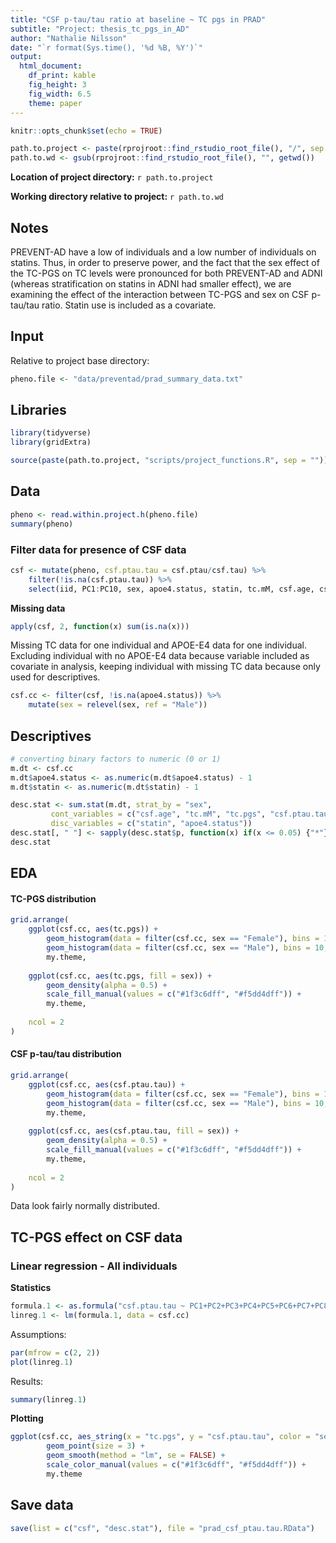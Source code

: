 ```yaml
---
title: "CSF p-tau/tau ratio at baseline ~ TC pgs in PRAD"
subtitle: "Project: thesis_tc_pgs_in_AD"
author: "Nathalie Nilsson"
date: "`r format(Sys.time(), '%d %B, %Y')`"
output: 
  html_document: 
    df_print: kable
    fig_height: 3
    fig_width: 6.5
    theme: paper
---
```


```r
knitr::opts_chunk$set(echo = TRUE)
```

```r
path.to.project <- paste(rprojroot::find_rstudio_root_file(), "/", sep = "")
path.to.wd <- gsub(rprojroot::find_rstudio_root_file(), "", getwd())
```
**Location of project directory:** `r path.to.project`

**Working directory relative to project:** `r path.to.wd`

## Notes
PREVENT-AD have a low of individuals and a low number of individuals on statins. Thus, in order to preserve power, and the fact that the sex effect of the TC-PGS on TC levels were pronounced for both PREVENT-AD and ADNI (whereas stratification on statins in ADNI had smaller effect), we are examining the effect of the interaction between TC-PGS and sex on CSF p-tau/tau ratio. Statin use is included as a covariate.

## Input
Relative to project base directory:
```r
pheno.file <- "data/preventad/prad_summary_data.txt"
```

## Libraries
```r
library(tidyverse)
library(gridExtra)

source(paste(path.to.project, "scripts/project_functions.R", sep = ""))
```

## Data
```r
pheno <- read.within.project.h(pheno.file)
summary(pheno)
```

### Filter data for presence of CSF data
```r
csf <- mutate(pheno, csf.ptau.tau = csf.ptau/csf.tau) %>%
    filter(!is.na(csf.ptau.tau)) %>%
    select(iid, PC1:PC10, sex, apoe4.status, statin, tc.mM, csf.age, csf.ptau.tau, tc.pgs)
```

**Missing data**
```r
apply(csf, 2, function(x) sum(is.na(x)))
```

Missing TC data for one individual and APOE-E4 data for one individual. Excluding individual with no APOE-E4 data because variable included as covariate in analysis, keeping individual with missing TC data because only used for descriptives.  
```r
csf.cc <- filter(csf, !is.na(apoe4.status)) %>%
    mutate(sex = relevel(sex, ref = "Male"))
```

## Descriptives
```r
# converting binary factors to numeric (0 or 1)
m.dt <- csf.cc
m.dt$apoe4.status <- as.numeric(m.dt$apoe4.status) - 1
m.dt$statin <- as.numeric(m.dt$statin) - 1

desc.stat <- sum.stat(m.dt, strat_by = "sex", 
         cont_variables = c("csf.age", "tc.mM", "tc.pgs", "csf.ptau.tau"), 
         disc_variables = c("statin", "apoe4.status"))
desc.stat[, " "] <- sapply(desc.stat$p, function(x) if(x <= 0.05) {"*"} else {""})
desc.stat
```

## EDA

#### TC-PGS distribution
```r
grid.arrange(
    ggplot(csf.cc, aes(tc.pgs)) + 
        geom_histogram(data = filter(csf.cc, sex == "Female"), bins = 10, fill = "#f5dd4dff") +
        geom_histogram(data = filter(csf.cc, sex == "Male"), bins = 10, fill = "#1f3c6dff") +
        my.theme, 
    
    ggplot(csf.cc, aes(tc.pgs, fill = sex)) +
        geom_density(alpha = 0.5) +
        scale_fill_manual(values = c("#1f3c6dff", "#f5dd4dff")) +
        my.theme,
    
    ncol = 2
)
```

#### CSF p-tau/tau distribution
```r
grid.arrange(
    ggplot(csf.cc, aes(csf.ptau.tau)) + 
        geom_histogram(data = filter(csf.cc, sex == "Female"), bins = 10, fill = "#f5dd4dff") +
        geom_histogram(data = filter(csf.cc, sex == "Male"), bins = 10, fill = "#1f3c6dff") +
        my.theme, 
    
    ggplot(csf.cc, aes(csf.ptau.tau, fill = sex)) +
        geom_density(alpha = 0.5) +
        scale_fill_manual(values = c("#1f3c6dff", "#f5dd4dff")) +
        my.theme,
    
    ncol = 2
)
```

Data look fairly normally distributed. 

## TC-PGS effect on CSF data

### Linear regression - All individuals

**Statistics**
```r
formula.1 <- as.formula("csf.ptau.tau ~ PC1+PC2+PC3+PC4+PC5+PC6+PC7+PC8+PC9+PC10+csf.age + apoe4.status + statin + sex * tc.pgs")
linreg.1 <- lm(formula.1, data = csf.cc)
```

Assumptions:
```r
par(mfrow = c(2, 2))
plot(linreg.1)
```

Results:
```r
summary(linreg.1)
```

**Plotting**
```r
ggplot(csf.cc, aes_string(x = "tc.pgs", y = "csf.ptau.tau", color = "sex")) +
        geom_point(size = 3) +
        geom_smooth(method = "lm", se = FALSE) +
        scale_color_manual(values = c("#1f3c6dff", "#f5dd4dff")) +
        my.theme
```

## Save data
```r
save(list = c("csf", "desc.stat"), file = "prad_csf_ptau.tau.RData")
```

